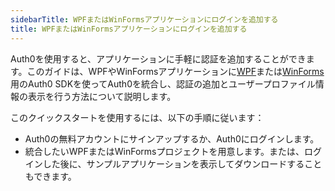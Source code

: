 ```yaml
---
sidebarTitle: WPFまたはWinFormsアプリケーションにログインを追加する
title: WPFまたはWinFormsアプリケーションにログインを追加する
---
```


Auth0を使用すると、アプリケーションに手軽に認証を追加することができます。このガイドは、WPFやWinFormsアプリケーションに[WPF](https://www.nuget.org/packages/Auth0.OidcClient.WPF/)または[WinForms](https://www.nuget.org/packages/Auth0.OidcClient.WinForms)用のAuth0 SDKを使ってAuth0を統合し、認証の追加とユーザープロファイル情報の表示を行う方法について説明します。

このクイックスタートを使用するには、以下の手順に従います：

* Auth0の無料アカウントにサインアップするか、Auth0にログインします。
* 統合したいWPFまたはWinFormsプロジェクトを用意します。または、ログインした後に、サンプルアプリケーションを表示してダウンロードすることもできます。